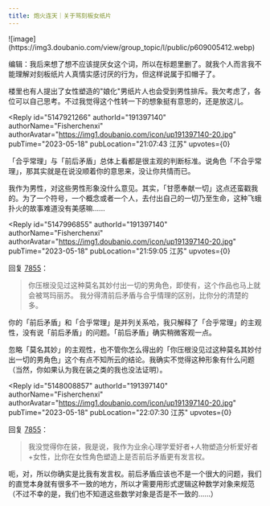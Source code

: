 ```yaml
---
title: 炮火连天｜关于骂刻板女纸片
---
```



<Forum groupName="动画番剧" groupUrl="https://www.douban.com/group/596353/" archivedAt="2025-05-16T14:33:52.437Z">
  <Post
    id="288711374"
    title="炮火连天｜关于骂刻板女纸片"
    url="https://www.douban.com/group/topic/288711374/?_spm_id=MjA1NjE2NzM3"
    pubTime="2023-05-19"
    highlightUserId="191397140"
  >
![image](https://img3.doubanio.com/view/group_topic/l/public/p609005412.webp)

编辑：我后来想了想不应该提厌女这个词，所以在标题里删了。就我个人而言我不能理解对刻板纸片人真情实感讨厌的行为，但这样说属于扣帽子了。

楼里也有人提出了女性塑造的"娘化"男纸片人也会受到男性排斥。我欠考虑了，各位可以自己思考。不过我觉得这个性转一下的想象挺有意思的，还是放这儿。

<Reply
  id="5147921266"
  authorId="191397140"
  authorName="Fisherchenxi"
  authorAvatar="https://img1.doubanio.com/icon/up191397140-20.jpg"
  pubTime="2023-05-18"
  pubLocation="21:07:43 江苏"
  upvotes={0}
>
「合乎常理」与「前后矛盾」总体上看都是很主观的判断标准。说角色「不合乎常理」，那其实就是在说没顺着你的意思来，没让你共情而已。

我作为男性，对这些男性形象没什么意见。其实，「甘愿奉献一切」这点还蛮戳我的。为了一个符号，一个概念或者一个人，去付出自己的一切乃至生命，这种飞蛾扑火的故事难道没有美感嘛......
</Reply>

<Reply
  id="5147996855"
  authorId="191397140"
  authorName="Fisherchenxi"
  authorAvatar="https://img1.doubanio.com/icon/up191397140-20.jpg"
  pubTime="2023-05-18"
  pubLocation="21:59:05 江苏"
  upvotes={0}
>
回复 [7855](https://www.douban.com/people/205616737/)：
> 你压根没见过这种莫名其妙付出一切的男角色，即使有，这个作品也马上就会被骂玛丽苏。
我分得清前后矛盾与合乎情理的区别，比你分的清楚的多。

你的「前后矛盾」和「合乎常理」是并列关系哈，我只解释了「合乎常理」的主观性，没有说「前后矛盾」的问题。「前后矛盾」确实稍微客观一点。

忽略「莫名其妙」的主观性，也不管你怎么得出的「你压根没见过这种莫名其妙付出一切的男角色」这个有点不知所云的结论。我确实不觉得这种形象有什么问题（当然，你如果认为我在装之类的我也没法证明）。
</Reply>

<Reply
  id="5148008857"
  authorId="191397140"
  authorName="Fisherchenxi"
  authorAvatar="https://img1.doubanio.com/icon/up191397140-20.jpg"
  pubTime="2023-05-18"
  pubLocation="22:07:30 江苏"
  upvotes={0}
>
回复 [7855](https://www.douban.com/people/205616737/)：
> 我没觉得你在装，我是说，我作为业余心理学爱好者+人物塑造分析爱好者+女性，比你在女性角色塑造上是否前后矛盾更有发言权。

呃，对，所以你确实是比我有发言权。前后矛盾应该也不是一个很大的问题，我们的直觉本身就有很多不一致的地方，所以才需要用形式逻辑这种数学对象来规范（不过不幸的是，我们也不知道这些数学对象是否是不一致的......）
</Reply>
  </Post>
</Forum>
